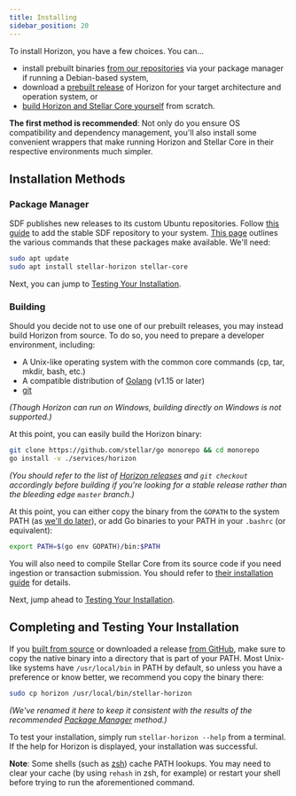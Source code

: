 ```yaml
---
title: Installing
sidebar_position: 20
---
```



To install Horizon, you have a few choices. You can...

- install prebuilt binaries [from our repositories](#package-manager) via your package manager if running a Debian-based system,
- download a [prebuilt release](https://github.com/stellar/go/releases/latest) of Horizon for your target architecture and operation system, or
- [build Horizon and Stellar Core yourself](#building) from scratch.

**The first method is recommended**: Not only do you ensure OS compatibility and dependency management, you'll also install some convenient wrappers that make running Horizon and Stellar Core in their respective environments much simpler.

## Installation Methods

### Package Manager

SDF publishes new releases to its custom Ubuntu repositories. Follow [this guide](https://github.com/stellar/packages/blob/master/docs/adding-the-sdf-stable-repository-to-your-system.md#adding-the-sdf-stable-repository-to-your-system) to add the stable SDF repository to your system. [This page](https://github.com/stellar/packages/blob/master/docs/installing-individual-packages.md#installing-individual-packages) outlines the various commands that these packages make available. We'll need:

<CodeExample>

```bash
sudo apt update
sudo apt install stellar-horizon stellar-core
```

</CodeExample>

Next, you can jump to [Testing Your Installation](#completing-and-testing-your-installation).

### Building

Should you decide not to use one of our prebuilt releases, you may instead build Horizon from source. To do so, you need to prepare a developer environment, including:

- A Unix-like operating system with the common core commands (cp, tar, mkdir, bash, etc.)
- A compatible distribution of [Golang](https://golang.org/dl/) (v1.15 or later)
- [git](https://git-scm.com/)

_(Though Horizon can run on Windows, *building* directly on Windows is not supported.)_

At this point, you can easily build the Horizon binary:

<CodeExample>

```bash
git clone https://github.com/stellar/go monorepo && cd monorepo
go install -v ./services/horizon
```

</CodeExample>

_(You should refer to the list of [Horizon releases](https://github.com/stellar/go/releases) and `git checkout` accordingly before building if you're looking for a stable release rather than the bleeding edge `master` branch.)_

At this point, you can either copy the binary from the `GOPATH` to the system PATH (as [we'll do later](#completing-and-testing-your-installation)), or add Go binaries to your PATH in your `.bashrc` (or equivalent):

<CodeExample>

```bash
export PATH=$(go env GOPATH)/bin:$PATH
```

</CodeExample>

You will also need to compile Stellar Core from its source code if you need ingestion or transaction submission. You should refer to [their installation guide](https://github.com/stellar/stellar-core/blob/master/INSTALL.md) for details.

Next, jump ahead to [Testing Your Installation](#completing-and-testing-your-installation).

## Completing and Testing Your Installation

If you [built from source](#building) or downloaded a release [from GitHub](https://github.com/stellar/go/releases), make sure to copy the native binary into a directory that is part of your PATH. Most Unix-like systems have `/usr/local/bin` in PATH by default, so unless you have a preference or know better, we recommend you copy the binary there:

<CodeExample>

```bash
sudo cp horizon /usr/local/bin/stellar-horizon
```

</CodeExample>

_(We've renamed it here to keep it consistent with the results of the recommended [Package Manager](#package-manager) method.)_

To test your installation, simply run `stellar-horizon --help` from a terminal. If the help for Horizon is displayed, your installation was successful.

**Note**: Some shells (such as [zsh](https://www.zsh.org/)) cache PATH lookups. You may need to clear your cache (by using `rehash` in zsh, for example) or restart your shell before trying to run the aforementioned command.
